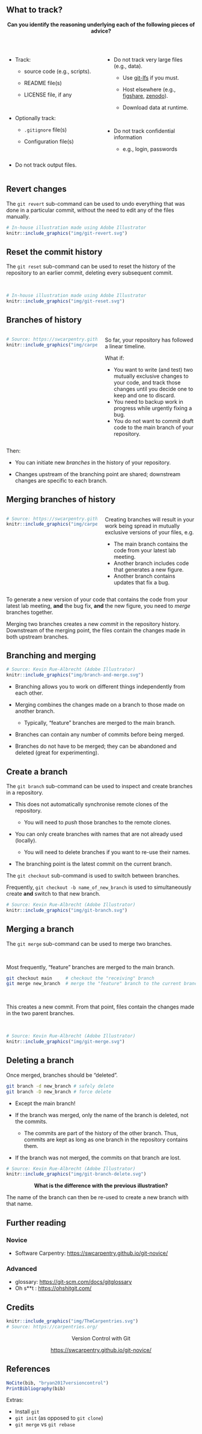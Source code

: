 ## What to track?

::: {style="text-align: center;"}
**Can you identify the reasoning underlying each of the following pieces of advice?**
:::

<br/>

:::: {.columns}

::: {.column width="50%"}
- Track:

  + source code (e.g., scripts).
  
  + README file(s)
  
  + LICENSE file, if any

<br/>
  
- Optionally track:

  + `.gitignore` file(s)
  
  + Configuration file(s)

<br/>

- Do not track output files.
:::

::: {.column width="50%"}
- Do not track very large files (e.g., data).

  + Use [git-lfs](https://git-lfs.github.com/) if you must.

  + Host elsewhere
  (e.g.,
  [figshare](https://figshare.com/),
  [zenodo](https://zenodo.org/)).
  
  + Download data at runtime.

<br/>

- Do not track confidential information

  + e.g., login, passwords
:::

::::

## Revert changes

The `git revert` sub-command can be used to undo everything that was done in a particular commit, without the need to edit any of the files manually.

```r
# In-house illustration made using Adobe Illustrator
knitr::include_graphics("img/git-revert.svg")
```

## Reset the commit history

The `git reset` sub-command can be used to reset the history of the repository
to an earlier commit, deleting every subsequent commit.

<br/>

```r
# In-house illustration made using Adobe Illustrator
knitr::include_graphics("img/git-reset.svg")
```

## Branches of history

:::: {.columns}

::: {.column width="50%"}
```r
# Source: https://swcarpentry.github.io/git-novice/01-basics/index.html
knitr::include_graphics("img/carpentries-versions.svg")
```
:::

::: {.column width="50%"}
So far, your repository has followed a linear timeline.

What if:

- You want to write (and test) two mutually exclusive changes to your code,
  and track those changes until you decide one to keep and one to discard.
- You need to backup work in progress while urgently fixing a bug.
- You do not want to commit draft code to the main branch of your repository.
:::

::::

Then:

- You can initiate new _branches_ in the history of your repository.

- Changes upstream of the branching point are shared; downstream changes are specific to each branch.

## Merging branches of history

:::: {.columns}

::: {.column width="50%"}
```r
# Source: https://swcarpentry.github.io/git-novice/01-basics/index.html
knitr::include_graphics("img/carpentries-merge.svg")
```
:::

::: {.column width="50%"}
Creating branches will result in your work being spread in mutually exclusive versions of your files, e.g.

- The main branch contains the code from your latest lab meeting.
- Another branch includes code that generates a new figure.
- Another branch contains updates that fix a bug.
:::

::::

To generate a new version of your code that contains the code from your latest lab meeting,
**and** the bug fix, **and** the new figure, you need to _merge_ branches together.

Merging two branches creates a new _commit_ in the repository history.
Downstream of the merging point, the files contain the changes made in both upstream branches.

## Branching and merging

```r
# Source: Kevin Rue-Albrecht (Adobe Illustrator)
knitr::include_graphics("img/branch-and-merge.svg")
```

- Branching allows you to work on different things independently from each other.

- Merging combines the changes made on a branch to those made on another branch.

  + Typically, "feature" branches are merged to the main branch.

- Branches can contain any number of commits before being merged.

- Branches do not have to be merged; they can be abandoned and deleted (great for experimenting).

## Create a branch

The `git branch` sub-command can be used to inspect and create branches in a repository.

- This does not automatically synchronise remote clones of the repository.

  + You will need to _push_ those branches to the remote clones.
  
- You can only create branches with names that are not already used (locally).

  + You will need to delete branches if you want to re-use their names.
  
- The branching point is the latest commit on the current branch.

The `git checkout` sub-command is used to switch between branches.

Frequently, `git checkout -b name_of_new_branch` is used to simultaneously
create **and** switch to that new branch.

```r
# Source: Kevin Rue-Albrecht (Adobe Illustrator)
knitr::include_graphics("img/git-branch.svg")
```

## Merging a branch

The `git merge` sub-command can be used to merge two branches.

<br/>

Most frequently, "feature" branches are merged to the main branch.

```bash
git checkout main     # checkout the "receiving" branch
git merge new_branch  # merge the "feature" branch to the current branch
```

<br/>

This creates a new commit.
From that point, files contain the changes made in the two parent branches.

<br/>

```r
# Source: Kevin Rue-Albrecht (Adobe Illustrator)
knitr::include_graphics("img/git-merge.svg")
```

## Deleting a branch

Once merged, branches should be "deleted".

```bash
git branch -d new_branch # safely delete
git branch -D new_branch # force delete
```

- Except the main branch!

- If the branch was merged, only the name of the branch is deleted, not the commits.

  + The commits are part of the history of the other branch.
    Thus, commits are kept as long as one branch in the repository contains them.

- If the branch was not merged, the commits on that branch are lost.

```r
# Source: Kevin Rue-Albrecht (Adobe Illustrator)
knitr::include_graphics("img/git-branch-delete.svg")
```

::: {style="text-align: center;"}
**What is the difference with the previous illustration?**
:::

The name of the branch can then be re-used to create a new branch with that name.

## Further reading

### Novice

- Software Carpentry: <https://swcarpentry.github.io/git-novice/>

### Advanced

- <i class="fab fa-git"></i> glossary: <https://git-scm.com/docs/gitglossary>
- Oh s**t <i class="fab fa-git"></i>: <https://ohshitgit.com/>

## Credits

```r
knitr::include_graphics("img/TheCarpentries.svg")
# Source: https://carpentries.org/
```

::: {style="text-align: center;"}
Version Control with Git

<https://swcarpentry.github.io/git-novice/>
:::

## References

```r
NoCite(bib, "bryan2017versioncontrol")
PrintBibliography(bib)
```

::: {.notes}
Extras:

- Install `git`
- `git init` (as opposed to `git clone`)
- `git merge` vs `git rebase`
:::